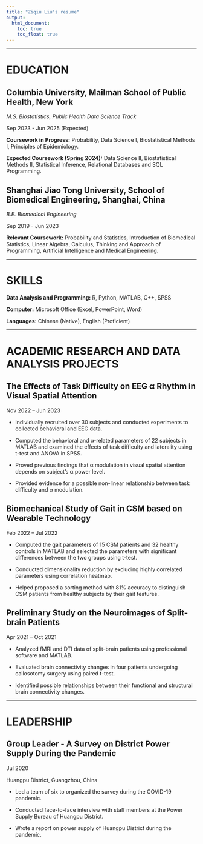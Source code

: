 ```yaml
---
title: "Ziqiu Liu's resume"
output: 
  html_document:
    toc: true
    toc_float: true
---
```


---------------------

# **EDUCATION**

## Columbia University, Mailman School of Public Health, New York

_M.S. Biostatistics, Public Health Data Science Track_	

Sep 2023 - Jun 2025 (Expected)

**Coursework in Progress:** Probability, Data Science I, Biostatistical Methods I, Principles of Epidemiology.

**Expected Coursework (Spring 2024):** Data Science II, Biostatistical Methods II, Statistical Inference, Relational Databases and SQL Programming.

## Shanghai Jiao Tong University, School of Biomedical Engineering, Shanghai, China

_B.E. Biomedical Engineering_	

Sep 2019 - Jun 2023

**Relevant Coursework:** Probability and Statistics, Introduction of Biomedical Statistics, Linear Algebra, Calculus, Thinking and Approach of Programming, Artificial Intelligence and Medical Engineering.

---------------------

# **SKILLS**

**Data Analysis and Programming:** R, Python, MATLAB, C++, SPSS

**Computer:** Microsoft Office (Excel, PowerPoint, Word)

**Languages:** Chinese (Native), English (Proficient)

---------------------

# **ACADEMIC RESEARCH AND DATA ANALYSIS PROJECTS**

## The Effects of Task Difficulty on EEG α Rhythm in Visual Spatial Attention	

Nov 2022 – Jun 2023

* Individually recruited over 30 subjects and conducted experiments to collected behavioral and EEG data.

* Computed the behavioral and α-related parameters of 22 subjects in MATLAB and examined the effects of task difficulty and laterality using t-test and ANOVA in SPSS.

* Proved previous findings that α modulation in visual spatial attention depends on subject’s α power level.

* Provided evidence for a possible non-linear relationship between task difficulty and α modulation.

## Biomechanical Study of Gait in CSM based on Wearable Technology	

Feb 2022 – Jul 2022

* Computed the gait parameters of 15 CSM patients and 32 healthy controls in MATLAB and selected the parameters with significant differences between the two groups using t-test.

* Conducted dimensionality reduction by excluding highly correlated parameters using correlation heatmap.

* Helped proposed a sorting method with 81% accuracy to distinguish CSM patients from healthy subjects by their gait features.

## Preliminary Study on the Neuroimages of Split-brain Patients	 

Apr 2021 – Oct 2021

* Analyzed fMRI and DTI data of split-brain patients using professional software and MATLAB.

* Evaluated brain connectivity changes in four patients undergoing callosotomy surgery using paired t-test.

* Identified possible relationships between their functional and structural brain connectivity changes.

---------------------

# **LEADERSHIP**

## Group Leader - A Survey on District Power Supply During the Pandemic	

Jul 2020

Huangpu District, Guangzhou, China

* Led a team of six to organized the survey during the COVID-19 pandemic.

* Conducted face-to-face interview with staff members at the Power Supply Bureau of Huangpu District.

* Wrote a report on power supply of Huangpu District during the pandemic.
